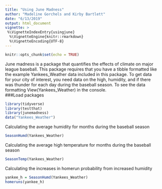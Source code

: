 ```yaml
---
title: "Using June Madness"
author: "Madeline Gorchels and Kirby Bartlett"
date: "6/13/2019"
output: html_document
vignette: >
 %\VignetteIndexEntry{usingjune}
  %\VignetteEngine{knitr::rmarkdown}
  %\VignetteEncoding{UTF-8}
---
```


```r
knitr::opts_chunk$set(echo = TRUE)
```

June madness is a package that quantifies the effects of climate on major league baseball. This package requires that you have a tibble formatted like the example Yankees_Weather data included in this package. To get data for your city of interest, you need data on the high, humidity, and if there was thunder for each day during the baseball season. To see the data formatting View(Yankees_Weather) in the console.  
###Load packages
```r
library(tidyverse)
library(testthat)
library(junemadness)
data("Yankees_Weather")

```


Calculating the average humidity for months during the baseball season
```r
SeasonHumd(Yankees_Weather)
```

Calculating the average high temperature for months during the baseball season

```r
SeasonTemp(Yankees_Weather)
```

Calculating the increases in homerun probability from increased humidity 

```r
yankee_h = SeasonHumd(Yankees_Weather)
homeruns(yankee_h)
```

